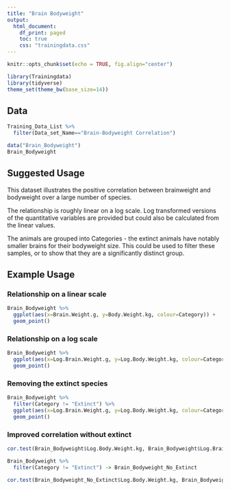 ```yaml
---
title: "Brain Bodyweight"
output:
  html_document:
    df_print: paged
    toc: true
    css: "trainingdata.css"
---
```


```r
knitr::opts_chunk$set(echo = TRUE, fig.align="center")
```


```r
library(Trainingdata)
library(tidyverse)
theme_set(theme_bw(base_size=14))
```

Data
----
```r
Training_Data_List %>%
  filter(Data_set_Name=="Brain-Bodyweight Correlation")
```

```r
data("Brain_Bodyweight")
Brain_Bodyweight
```

Suggested Usage
---------------
This dataset illustrates the positive correlation between brainweight and bodyweight over a large number of species.

The relationship is roughly linear on a log scale.  Log transformed versions of the quantitative variables are provided but could also be calculated from the linear values.

The animals are grouped into Categories - the extinct animals have notably smaller brains for their bodyweight size.  This could be used to filter these samples, or to show that they are a significantly distinct group.


Example Usage
-------------

### Relationship on a linear scale

```r
Brain_Bodyweight %>%
  ggplot(aes(x=Brain.Weight.g, y=Body.Weight.kg, colour=Category)) +
  geom_point()
```

### Relationship on a log scale

```r
Brain_Bodyweight %>%
  ggplot(aes(x=Log.Brain.Weight.g, y=Log.Body.Weight.kg, colour=Category)) +
  geom_point()
```

### Removing the extinct species

```r
Brain_Bodyweight %>%
  filter(Category != "Extinct") %>%
  ggplot(aes(x=Log.Brain.Weight.g, y=Log.Body.Weight.kg, colour=Category)) +
  geom_point()
```

### Improved correlation without extinct

```r
cor.test(Brain_Bodyweight$Log.Body.Weight.kg, Brain_Bodyweight$Log.Brain.Weight.g)
```

```r
Brain_Bodyweight %>%
  filter(Category != "Extinct") -> Brain_Bodyweight_No_Extinct

cor.test(Brain_Bodyweight_No_Extinct$Log.Body.Weight.kg, Brain_Bodyweight_No_Extinct$Log.Brain.Weight.g)
```





